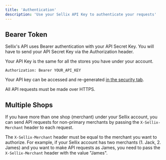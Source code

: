 ```yaml
---
title: 'Authentication'
description: 'Use your Sellix API Key to authenticate your requests'
---
```


## Bearer Token

Sellix's API uses Bearer authentication with your API Secret Key. You will have to send your API Secret Key via the Authorization header.

<Note>Your API Key is the same for all the stores you have under your account.</Note>

```
Authorization: Bearer YOUR_API_KEY
```

Your API key can be accessed and re-generated [in the security tab](https://dashboard.sellix.io/settings/security).

<Warning>All API requests must be made over HTTPS.</Warning>

## Multiple Shops

If you have more than one shop (merchant) under your Sellix account, you can send API requests for non-primary merchants by passing the `X-Sellix-Merchant` header to each request.

The `X-Sellix-Merchant` header must be equal to the merchant you want to authorize. For example, if your Sellix account has two merchants (1. Jack, 2. James) and you want to make API requests as James, you need to pass the `X-Sellix-Merchant` header with the value "James".

